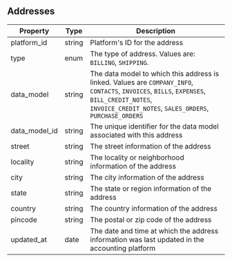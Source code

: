 ## Addresses

| Property      | Type   | Description                                                                                                                                                                                            |
| ------------- | ------ | ------------------------------------------------------------------------------------------------------------------------------------------------------------------------------------------------------ |
| platform_id   | string | Platform's ID for the address                                                                                                                                                                          |
| type          | enum   | The type of address. Values are: `BILLING`, `SHIPPING`.                                                                                                                                                |
| data_model    | string | The data model to which this address is linked. Values are `COMPANY_INFO`, `CONTACTS`, `INVOICES`, `BILLS`, `EXPENSES`, `BILL_CREDIT_NOTES`, `INVOICE_CREDIT_NOTES`, `SALES_ORDERS`, `PURCHASE_ORDERS` |
| data_model_id | string | The unique identifier for the data model associated with this address                                                                                                                                  |
| street        | string | The street information of the address                                                                                                                                                                  |
| locality      | string | The locality or neighborhood information of the address                                                                                                                                                |
| city          | string | The city information of the address                                                                                                                                                                    |
| state         | string | The state or region information of the address                                                                                                                                                         |
| country       | string | The country information of the address                                                                                                                                                                 |
| pincode       | string | The postal or zip code of the address                                                                                                                                                                  |
| updated_at    | date   | The date and time at which the address information was last updated in the accounting platform                                                                                                         |
